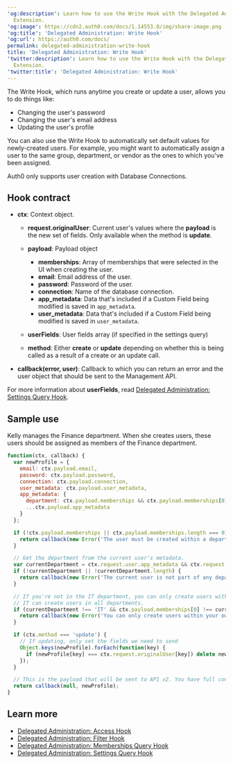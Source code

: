 ---
'og:description': Learn how to use the Write Hook with the Delegated Administration
  Extension.
'og:image': https://cdn2.auth0.com/docs/1.14553.0/img/share-image.png
'og:title': 'Delegated Administration: Write Hook'
'og:url': https://auth0.com/docs/
permalink: delegated-administration-write-hook
title: 'Delegated Administration: Write Hook'
'twitter:description': Learn how to use the Write Hook with the Delegated Administration
  Extension.
'twitter:title': 'Delegated Administration: Write Hook'
---
The Write Hook, which runs anytime you create or update a user, allows you to do things like:

* Changing the user's password
* Changing the user's email address
* Updating the user's profile

You can also use the Write Hook to automatically set default values for newly-created users. For example, you might want to automatically assign a user to the same group, department, or vendor as the ones to which you've been assigned.

<Warning>

Auth0 only supports user creation with Database Connections.

</Warning>

## Hook contract

* **ctx**: Context object.

  + **request.originalUser**: Current user's values where the **payload** is the new set of fields. Only available when the method is **update**.
  + **payload**: Payload object

    - **memberships**: Array of memberships that were selected in the UI when creating the user.
    - **email**: Email address of the user.
    - **password**: Password of the user.
    - **connection**: Name of the database connection.
    - **app_metadata**: Data that's included if a Custom Field being modified is saved in `app_metadata`.
    - **user_metadata**: Data that's included if a Custom Field being modified is saved in `user_metadata`.
  + **userFields**: User fields array (if specified in the settings query)
  + **method**: Either **create** or **update** depending on whether this is being called as a result of a create or an update call.
* **callback(error, user)**: Callback to which you can return an error and the user object that should be sent to the <Tooltip tip="Management API: A product to allow customers to perform administrative tasks." cta="View Glossary" href="/docs/glossary?term=Management+API">Management API</Tooltip>.

For more information about **userFields**, read [Delegated Administration: Settings Query Hook](/docs/customize/extensions/delegated-administration-extension/delegated-administration-hooks/delegated-administration-settings-query-hook).

## Sample use

Kelly manages the Finance department. When she creates users, these users should be assigned as members of the Finance department.

```javascript lines expandable
function(ctx, callback) {
  var newProfile = {
    email: ctx.payload.email,
    password: ctx.payload.password,
    connection: ctx.payload.connection,
    user_metadata: ctx.payload.user_metadata,
    app_metadata: {
      department: ctx.payload.memberships && ctx.payload.memberships[0],
      ...ctx.payload.app_metadata
    }
  };

  if (!ctx.payload.memberships || ctx.payload.memberships.length === 0) {
    return callback(new Error('The user must be created within a department.'));
  }

  // Get the department from the current user's metadata.
  var currentDepartment = ctx.request.user.app_metadata && ctx.request.user.app_metadata.department;
  if (!currentDepartment || !currentDepartment.length) {
    return callback(new Error('The current user is not part of any department.'));
  }

  // If you're not in the IT department, you can only create users within your own department.
  // IT can create users in all departments.
  if (currentDepartment !== 'IT' && ctx.payload.memberships[0] !== currentDepartment) {
    return callback(new Error('You can only create users within your own department.'));
  }

  if (ctx.method === 'update') {
    // If updating, only set the fields we need to send
    Object.keys(newProfile).forEach(function(key) {
      if (newProfile[key] === ctx.request.originalUser[key]) delete newProfile[key];
    });
  }

  // This is the payload that will be sent to API v2. You have full control over how the user is created in API v2.
  return callback(null, newProfile);
}
```






## Learn more

* [Delegated Administration: Access Hook](/docs/customize/extensions/delegated-administration-extension/delegated-administration-hooks/delegated-administration-access-hook)
* [Delegated Administration: Filter Hook](/docs/customize/extensions/delegated-administration-extension/delegated-administration-hooks/delegated-administration-filter-hook)
* [Delegated Administration: Memberships Query Hook](/docs/customize/extensions/delegated-administration-extension/delegated-administration-hooks/delegated-administration-memberships-query-hook)
* [Delegated Administration: Settings Query Hook](/docs/customize/extensions/delegated-administration-extension/delegated-administration-hooks/delegated-administration-settings-query-hook)
